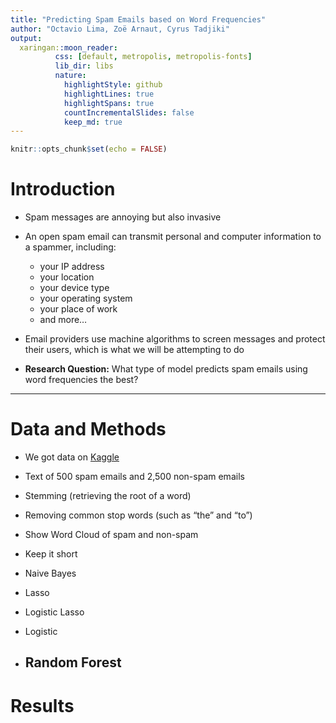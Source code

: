 ```yaml
---
title: "Predicting Spam Emails based on Word Frequencies"
author: "Octavio Lima, Zoë Arnaut, Cyrus Tadjiki"
output: 
  xaringan::moon_reader:
          css: [default, metropolis, metropolis-fonts] 
          lib_dir: libs
          nature:
            highlightStyle: github
            highlightLines: true 
            highlightSpans: true
            countIncrementalSlides: false
            keep_md: true
---
```


```r
knitr::opts_chunk$set(echo = FALSE)
```

# Introduction
- Spam messages are annoying but also invasive

- An open spam email can transmit personal and computer information to a spammer, including:
  - your IP address
  - your location
  - your device type
  - your operating system
  - your place of work
  - and more...
  
- Email providers use machine algorithms to screen messages and protect their users, which is what we will be attempting to do

- **Research Question:** What type of model predicts spam emails using word frequencies the best?
 
---
 
# Data and Methods

 - We got data on [Kaggle](https://www.kaggle.com/venky73/spam-mails-dataset)
 - Text of 500 spam emails and 2,500 non-spam emails
 - Stemming (retrieving the root of a word)
 - Removing common stop words (such as “the” and “to”)
 
 
 - Show Word Cloud of spam and non-spam
 - Keep it short

 - Naive Bayes  
 - Lasso  
 - Logistic Lasso
 - Logistic
 - Random Forest
---

# Results
